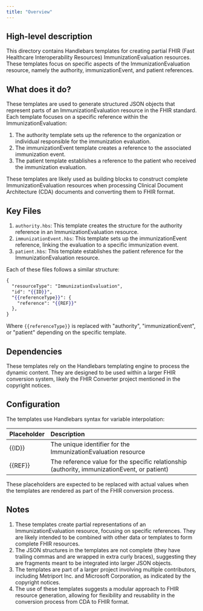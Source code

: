 ```yaml
---
title: "Overview"
---
```


## High-level description
This directory contains Handlebars templates for creating partial FHIR (Fast Healthcare Interoperability Resources) ImmunizationEvaluation resources. These templates focus on specific aspects of the ImmunizationEvaluation resource, namely the authority, immunizationEvent, and patient references.

## What does it do?
These templates are used to generate structured JSON objects that represent parts of an ImmunizationEvaluation resource in the FHIR standard. Each template focuses on a specific reference within the ImmunizationEvaluation:

1. The authority template sets up the reference to the organization or individual responsible for the immunization evaluation.
2. The immunizationEvent template creates a reference to the associated immunization event.
3. The patient template establishes a reference to the patient who received the immunization evaluation.

These templates are likely used as building blocks to construct complete ImmunizationEvaluation resources when processing Clinical Document Architecture (CDA) documents and converting them to FHIR format.

## Key Files
1. `authority.hbs`: This template creates the structure for the authority reference in an ImmunizationEvaluation resource.
2. `immunizationEvent.hbs`: This template sets up the immunizationEvent reference, linking the evaluation to a specific immunization event.
3. `patient.hbs`: This template establishes the patient reference for the ImmunizationEvaluation resource.

Each of these files follows a similar structure:

```handlebars
{
  "resourceType": "ImmunizationEvaluation",
  "id": "{{ID}}",
  "{{referenceType}}": {
    "reference": "{{REF}}"
  },
}
```

Where `{{referenceType}}` is replaced with "authority", "immunizationEvent", or "patient" depending on the specific template.

## Dependencies
These templates rely on the Handlebars templating engine to process the dynamic content. They are designed to be used within a larger FHIR conversion system, likely the FHIR Converter project mentioned in the copyright notices.

## Configuration
The templates use Handlebars syntax for variable interpolation:

| Placeholder | Description |
|:------------|:------------|
| {{ID}}      | The unique identifier for the ImmunizationEvaluation resource |
| {{REF}}     | The reference value for the specific relationship (authority, immunizationEvent, or patient) |

These placeholders are expected to be replaced with actual values when the templates are rendered as part of the FHIR conversion process.

## Notes
1. These templates create partial representations of an ImmunizationEvaluation resource, focusing on specific references. They are likely intended to be combined with other data or templates to form complete FHIR resources.
2. The JSON structures in the templates are not complete (they have trailing commas and are wrapped in extra curly braces), suggesting they are fragments meant to be integrated into larger JSON objects.
3. The templates are part of a larger project involving multiple contributors, including Metriport Inc. and Microsoft Corporation, as indicated by the copyright notices.
4. The use of these templates suggests a modular approach to FHIR resource generation, allowing for flexibility and reusability in the conversion process from CDA to FHIR format.